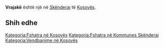 {{Fshat në 
 | Emri                = Vrajakë
 | EmriAlt                = 
 | NAME_SHORT_FORM=      
 | NAME_GENERIC=      
 | NAME_SORT_NAME_RO=      VRAJAKE
 | FULL_NAME_RO = Vrajakë
 | FULL_NAME_ND_RO=Vrajake
 | SORT_NAME_RG=VRAJAKE
 | FULL_NAME_RG=Vrajakë
 | FULL_NAME_ND_RG=Vrajake
 | SRP_NAME_SHORT_FORM=      
 | SRP_NAME_GENERIC=      
 | SRP_NAME_SORT_NAME_RO=      
 | SRP_FULL_NAME_RO = 
 | SRP_FULL_NAME_ND_RO=
 | SRP_SORT_NAME_RG=
 | SRP_FULL_NAME_RG=
 | SRP_FULL_NAME_ND_RG=
 | Emri (Rasa dhanore) = 
 | Figura              = 
 | Shteti              = Kosovo
 | Komuna              = Skënderaj
 | Kodi postar         = 
 | Sipërfaqja          = 

 | Popullsia           = 

 | Regj. i popullsisë  = 
 | Dend. e popullsisë  = 
 | Faqja zyrtare       = 
 <!--- Koordinatat ----> 
 | Gjerësia            = 42.415556
 | Gjatësia            = 20.573889
 | Lartësia            = 
}}
'''Vrajakë''' është një [[]] në [[Skënderaj]] të [[Kosovës]].

<!-- == Gjeografia == -->
<!-- == Historia == -->
<!-- == Demografia == -->
== Shih edhe ==
{{Komuna Skënderaj}}
{{Kosovo-Administrata-Cung}}

[[Kategoria:Fshatra në Kosovës]]
[[Kategoria:Fshatra në Kommunes Skënderaj]]
[[Kategoria:Vendbanime në Kosovës]]
